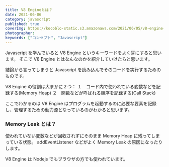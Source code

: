 ```yaml
---
title: V8 Engineとは？
date: 2021-06-06
category: javascript
published: true
coverImg: https://kocoblo-static.s3.amazonaws.com/2021/06/05/v8-engine-overview/cover-img.jpg
photographer:
keywords: ["コンセプト", "Javascript"]
---
```


Javascript を学んでいると V8 Engine というキーワードをよく耳にすると思います。
そこで V8 Engine とはなんなのかを紹介していけたらと思います。

結論から言ってしまうと Javascript を読み込んでそのコードを実行するためのものです。

V8 Engine の役割は大まかに２つ：
１　コード内で使われている変数などを記録する(Memory Heap)
２　関数などが呼ばれる順序を記録する(Call Stack)

ここでわかるのは V8 Engine はプログラムを起動するのに必要な要素を記録し、管理するための動力源となっているのがわかると思います。

### Memory Leak とは？

使われていない変数などが回収されずにそのまま Memory Heap に残ってしまっている状態。
addEventListener などがよく Memory Leak の原因になったりします。

V8 Engine は Nodejs でもブラウザの方でも使われています。
